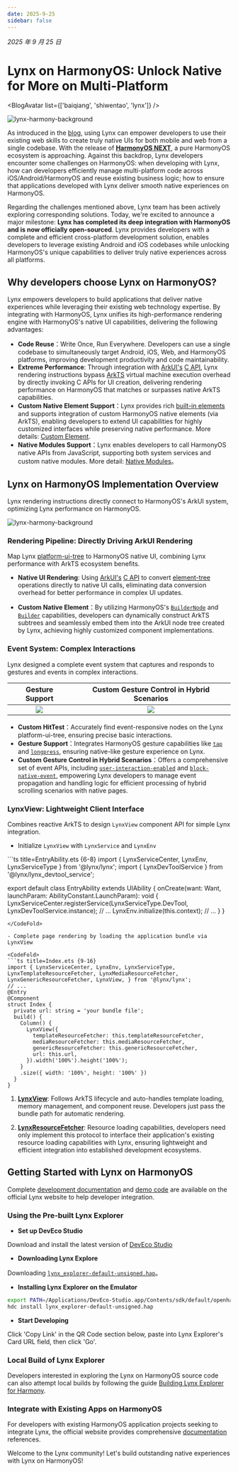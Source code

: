 ```yaml
---
date: 2025-9-25
sidebar: false
---
```



_2025 年 9 月 25 日_

# Lynx on HarmonyOS: Unlock Native for More on Multi-Platform

<BlogAvatar list={['baiqiang', 'shiwentao', 'lynx']} />

![lynx-harmony-background](https://lf-lynx.tiktok-cdns.com/obj/lynx-artifacts-oss-sg/lynx-website/assets/blog/lynx-harmony/lynx-harmony-background1.png)

As introduced in the [blog](/blog/lynx-unlock-native-for-more.html), using Lynx can empower developers to use their existing web skills to create truly native UIs for both mobile and web from a single codebase. With the release of [**HarmonyOS NEXT**](https://consumer.huawei.com/cn/harmonyos-next/), a pure HarmonyOS ecosystem is approaching. Against this backdrop, Lynx developers encounter some challenges on HarmonyOS: when developing with Lynx, how can developers efficiently manage multi-platform code across iOS/Android/HarmonyOS and reuse existing business logic; how to ensure that applications developed with Lynx deliver smooth native experiences on HarmonyOS.

Regarding the challenges mentioned above, Lynx team has been actively exploring corresponding solutions. Today, we're excited to announce a major milestone: **Lynx has completed its deep integration with HarmonyOS and is now officially open-sourced**. Lynx provides developers with a complete and efficient cross-platform development solution, enables developers to leverage existing Android and iOS codebases while unlocking HarmonyOS's unique capabilities to deliver truly native experiences across all platforms.

## Why developers choose Lynx on HarmonyOS?

Lynx empowers developers to build applications that deliver native experiences while leveraging their existing web technology expertise. By integrating with HarmonyOS, Lynx unifies its high-performance rendering engine with HarmonyOS's native UI capabilities, delivering the following advantages:

- **Code Reuse**：Write Once, Run Everywhere. Developers can use a single codebase to simultaneously target Android, iOS, Web, and HarmonyOS platforms, improving development productivity and code maintainability.
- **Extreme Performance**: Through integration with [ArkUI's](https://developer.huawei.com/consumer/cn/doc/harmonyos-guides/arkui-overview) [C API](https://developer.huawei.com/consumer/cn/doc/harmonyos-guides/ndk-build-ui-overview), Lynx rendering instructions bypass [ArkTS](https://developer.huawei.com/consumer/cn/doc/harmonyos-guides/arkts-overview) virtual machine execution overhead by directly invoking C APIs for UI creation, delivering rendering performance on HarmonyOS that matches or surpasses native ArkTS capabilities.
- **Custom Native Element Support**：Lynx provides rich [built-in elements](https://lynxjs.org/api/elements/built-in/view.html) and supports integration of custom HarmonyOS native elements (via ArkTS), enabling developers to extend UI capabilities for highly customized interfaces while preserving native performance. More details: [Custom Element](/guide/custom-native-component.html#platform=harmony).
- **Native Modules Support**：Lynx enables developers to call HarmonyOS native APIs from JavaScript, supporting both system services and custom native modules. More detail: [Native Modules](/guide/use-native-modules.html#platform=harmony)。

## Lynx on HarmonyOS Implementation Overview

Lynx rendering instructions directly connect to HarmonyOS's ArkUI system, optimizing Lynx performance on HarmonyOS.

![lynx-harmony-background](https://lf-lynx.tiktok-cdns.com/obj/lynx-artifacts-oss-sg/lynx-website/assets/blog/lynx-harmony/lynx-harmony-impl.png)

### Rendering Pipeline: Directly Driving ArkUI Rendering

Map Lynx [platform-ui-tree](https://lynxjs.org/guide/spec.html#platform-ui-tree) to HarmonyOS native UI, combining Lynx performance with ArkTS ecosystem benefits.

- **Native UI Rendering**: Using [ArkUI's](https://developer.huawei.com/consumer/cn/doc/harmonyos-guides/arkui-overview) [C API](https://developer.huawei.com/consumer/cn/doc/harmonyos-guides/ndk-build-ui-overview) to convert [element-tree](https://lynxjs.org/guide/spec.html#element-tree) operations directly to native UI calls, eliminating data conversion overhead for better performance in complex UI updates.

- **Custom Native Element**：By utilizing HarmonyOS's [`BuilderNode`](https://developer.huawei.com/consumer/cn/doc/harmonyos-guides/arkts-user-defined-arktsnode-buildernode) and [`Builder`](https://developer.huawei.com/consumer/cn/doc/harmonyos-guides/arkts-builder) capabilities, developers can dynamically construct ArkTS subtrees and seamlessly embed them into the ArkUI node tree created by Lynx, achieving highly customized component implementations.

### Event System: Complex Interactions

Lynx designed a complete event system that captures and responds to gestures and events in complex interactions.

<table
  rules="none"
  align="center"
  width="100%"
  style={{ tableLayout: 'fixed' }}
>
  <thead align="center">
    <th colSpan={1}>
      <span style={{ fontWeight: 'bold' }}>
        Gesture Support
      </span>
    </th>
    <th colSpan={1}>
      <span style={{ fontWeight: 'bold' }}>
        Custom Gesture Control in Hybrid Scenarios
      </span>
    </th>
  </thead>
  <tr >
    <td style={{ padding: '15px 0 15px 15px' }}>
      <center>
        <img
          src="https://lf-lynx.tiktok-cdns.com/obj/lynx-artifacts-oss-sg/lynx-website/assets/blog/lynx-harmony/base-event.gif"
          style={{ width: '200px',height:'380px',aspectRatio: '1/1' }}
        />
      </center>
    </td>
  <td style={{ padding: '15px 0 15px 15px' }}>
      <center>
        <img
          src="https://lf-lynx.tiktok-cdns.com/obj/lynx-artifacts-oss-sg/lynx-website/assets/blog/lynx-harmony/complex-event.gif"
          style={{ width: '200px',height:'380px',aspectRatio: '1/1' }}
        />
      </center>
    </td>

  </tr>
</table>

- **Custom HitTest**：Accurately find event-responsive nodes on the Lynx platform-ui-tree, ensuring precise basic interactions.
- **Gesture Support**：Integrates HarmonyOS gesture capabilities like [`tap`](https://lynxjs.org/api/lynx-api/event/touch-event#tap) and [`longpress`](https://lynxjs.org/api/lynx-api/event/touch-event#longpress), ensuring native-like gesture experience on Lynx.
- **Custom Gesture Control in Hybrid Scenarios**：Offers a comprehensive set of event APIs, including [`user-interaction-enabled`](https://lynxjs.org/api/elements/built-in/view.html#user-interaction-enabled)  and [`block-native-event`](https://lynxjs.org/api/elements/built-in/view.html#block-native-event), empowering Lynx developers to manage event propagation and handling logic for efficient processing of hybrid scrolling scenarios with native pages.


### LynxView: Lightweight Client Interface

Combines reactive ArkTS to design `LynxView` component API for simple Lynx integration.

- Initialize `LynxView` with `LynxService` and `LynxEnv` 
<CodeFold>
```ts title=EntryAbility.ets {6-8}
import { LynxServiceCenter, LynxEnv, LynxServiceType } from '@lynx/lynx';
import { LynxDevToolService } from '@lynx/lynx_devtool_service';

export default class EntryAbility extends UIAbility {
  onCreate(want: Want, launchParam: AbilityConstant.LaunchParam): void {
    LynxServiceCenter.registerService(LynxServiceType.DevTool, LynxDevToolService.instance);
    // ...
    LynxEnv.initialize(this.context);
    // ...
  }
}
```
</CodeFold>

- Complete page rendering by loading the application bundle via LynxView

<CodeFold>
```ts title=Index.ets {9-16}
import { LynxServiceCenter, LynxEnv, LynxServiceType, LynxTemplateResourceFetcher, LynxMediaResourceFetcher, LynxGenericResourceFetcher, LynxView, } from '@lynx/lynx';
// ...
@Entry
@Component
struct Index {
  private url: string = 'your bundle file';
  build() {
    Column() {
      LynxView({
        templateResourceFetcher: this.templateResourceFetcher,
        mediaResourceFetcher: this.mediaResourceFetcher,
        genericResourceFetcher: this.genericResourceFetcher,
        url: this.url,
      }).width('100%').height('100%');
    }
    .size({ width: '100%', height: '100%' })
  }
}
````
</CodeFold>

1. **[LynxView](/api/lynx-native-api/lynx-view/load-template.html#harmony)**: Follows ArkTS lifecycle and auto-handles template loading, memory management, and component reuse. Developers just pass the bundle path for automatic rendering.

1. **[LynxResourceFetcher](/api/lynx-native-api/lynx-generic-resource-fetcher/fetch-resource.html#harmony)**: Resource loading capabilities, developers need only implement this protocol to interface their application's existing resource loading capabilities with Lynx, ensuring lightweight and efficient integration into established development ecosystems.


## Getting Started with Lynx on HarmonyOS

Complete [development documentation](/guide/start/integrate-with-existing-apps.html#platform=harmony) and [demo code](https://github.com/lynx-family/integrating-lynx-demo-projects/tree/main/harmony/HarmonyEmptyProject) are available on the official Lynx website to help developer integration.

### Using the Pre-built Lynx Explorer

- **Set up DevEco Studio**

Download and install the latest version of [DevEco Studio](https://developer.huawei.com/consumer/cn/deveco-studio/)

- **Downloading Lynx Explore**

Downloading [`lynx_explorer-default-unsigned.hap`](https://github.com/lynx-family/lynx/releases/latest/download/lynx_explorer-default-unsigned.hap)。

- **Installing Lynx Explorer on the Emulator**

```bash
export PATH=/Applications/DevEco-Studio.app/Contents/sdk/default/openharmony/toolchains:$PATH
hdc install lynx_explorer-default-unsigned.hap
````

- **Start Developing**

Click 'Copy Link' in the QR Code section below, paste into Lynx Explorer's Card URL field, then click 'Go'.

<Go
  example="hello-world"
  defaultFile="src/App.tsx"
  img="https://lf-lynx.tiktok-cdns.com/obj/lynx-artifacts-oss-sg/lynx-website/assets/doc/hello-world-showcase-harmony.png"
  defaultEntryFile="dist/main.lynx.bundle"
/>

### Local Build of Lynx Explorer

Developers interested in exploring the Lynx on HarmonyOS source code can also attempt local builds by following the guide [Building Lynx Explorer for Harmony](https://github.com/lynx-family/lynx/tree/develop/explorer/harmony).

### Integrate with Existing Apps on HarmonyOS

For developers with existing HarmonyOS application projects seeking to integrate Lynx, the official website provides comprehensive [documentation](/guide/start/integrate-with-existing-apps.html#platform=harmony) references.


Welcome to the Lynx community! Let's build outstanding native experiences with Lynx on HarmonyOS!
